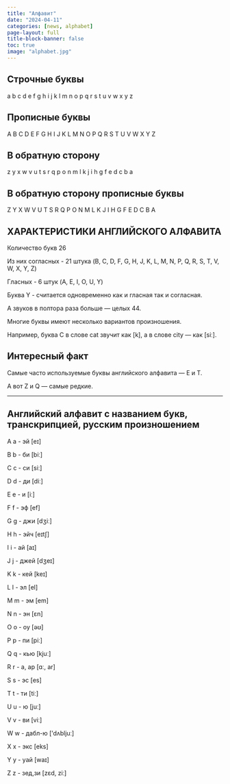 ```yaml
---
title: "Алфавит"
date: "2024-04-11"
categories: [news, alphabet]
page-layout: full
title-block-banner: false
toc: true
image: "alphabet.jpg"
---
```


## Строчные буквы

a b c d e f g h i j k l m n o p q r s t u v w x y z

## Прописные буквы

A B C D E F G H I J K L M N O P Q R S T U V W X Y Z

## В обратную сторону

z y x w v u t s r q p o n m l k j i h g f e d c b a

## В обратную сторону прописные буквы

Z Y X W V U T S R Q P O N M L K J I H G F E D C B A

## ХАРАКТЕРИСТИКИ АНГЛИЙСКОГО АЛФАВИТА

Количество букв 26

Из них согласных - 21 штука (B, C, D, F, G, H, J, K, L, M, N, P, Q, R, S, T, V, W, X, Y, Z)

Гласных - 6 штук (A, E, I, O, U, Y)

Буква Y - считается одновременно как и гласная так и согласная.

А звуков в полтора раза больше — целых 44.

Многие буквы имеют несколько вариантов произношения.

Например, буква С в слове cat звучит как \[k\], а в слове city — как \[siː\].

## Интересный факт

Самые часто используемые буквы английского алфавита — E и T.

А вот Z и Q — самые редкие.

------------------------------------------------------------------------

## Английский алфавит с названием букв, транскрипцией, русским произношением

A a - эй \[eɪ\]

B b - би \[biː\]

C c - си \[siː\]

D d - ди \[diː\]

E e - и \[iː\]

F f - эф \[ef\]

G g - джи \[dʒiː\]

H h - эйч \[eɪtʃ\]

I i - ай \[aɪ\]

J j - джей \[dʒeɪ\]

K k - кей \[keɪ\]

L l - эл \[el\]

M m - эм \[em\]

N n - эн \[ɛn\]

O o - оу \[əʊ\]

P p - пи \[piː\]

Q q - кью \[kjuː\]

R r - а, ар \[ɑː, ar\]

S s - эс \[es\]

T t - ти \[tiː\]

U u - ю \[juː\]

V v - ви \[viː\]

W w - дабл-ю \['dʌbljuː\]

X x - экс \[eks\]

Y y - уай \[waɪ\]

Z z - зед,зи \[zɛd, ziː\]
